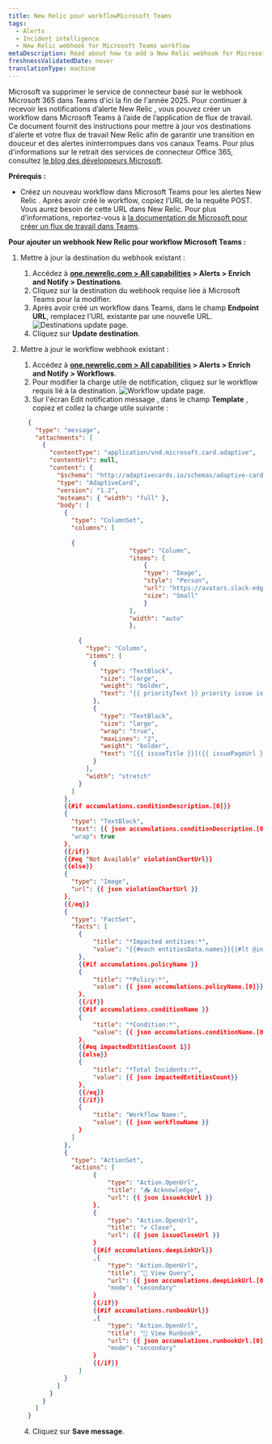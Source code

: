 ```yaml
---
title: New Relic pour workflowMicrosoft Teams
tags:
  - Alerts
  - Incident intelligence
  - New Relic webhook for Microsoft Teams workflow
metaDescription: Read about how to add a New Relic webhook for Microsoft Teams workflow.
freshnessValidatedDate: never
translationType: machine
---
```


Microsoft va supprimer le service de connecteur basé sur le webhook Microsoft 365 dans Teams d&apos;ici la fin de l&apos;année 2025. Pour continuer à recevoir les notifications d’alerte New Relic , vous pouvez créer un workflow dans Microsoft Teams à l’aide de l’application de flux de travail. Ce document fournit des instructions pour mettre à jour vos destinations d&apos;alerte et votre flux de travail New Relic afin de garantir une transition en douceur et des alertes ininterrompues dans vos canaux Teams. Pour plus d&apos;informations sur le retrait des services de connecteur Office 365, consultez [le blog des développeurs Microsoft](https://devblogs.microsoft.com/microsoft365dev/retirement-of-office-365-connectors-within-microsoft-teams/).

**Prérequis :**

* Créez un nouveau workflow dans Microsoft Teams pour les alertes New Relic . Après avoir créé le workflow, copiez l’URL de la requête POST. Vous aurez besoin de cette URL dans New Relic. Pour plus d’informations, reportez-vous à [la documentation de Microsoft pour créer un flux de travail dans Teams](https://support.microsoft.com/en-us/office/create-incoming-webhooks-with-workflows-for-microsoft-teams-8ae491c7-0394-4861-ba59-055e33f75498).

**Pour ajouter un webhook New Relic pour workflow Microsoft Teams :**

1. Mettre à jour la destination du webhook existant :

   1. Accédez à **[one.newrelic.com &gt; All capabilities](https://one.newrelic.com/all-capabilities) &gt; Alerts &gt; Enrich and Notify &gt; Destinations**.
   2. Cliquez sur la destination du webhook requise liée à Microsoft Teams pour la modifier.
   3. Après avoir créé un workflow dans Teams, dans le champ **Endpoint URL**, remplacez l’URL existante par une nouvelle URL.
      <img title="Destinations update page" alt="Destinations update page." src="/images/alerts_destination_enpointurl.webp" />
   4. Cliquez sur **Update destination**.

2. Mettre à jour le workflow webhook existant :

   1. Accédez à **[one.newrelic.com &gt; All capabilities](https://one.newrelic.com/all-capabilities) &gt; Alerts &gt; Enrich and Notify &gt; Workflows**.
   2. Pour modifier la charge utile de notification, cliquez sur le workflow requis lié à la destination.
      <img title="Workflow update page" alt="Workflow update page." src="/images/alerts_workflow_payload.webp" />
   3. Sur l&apos;écran <DNT>Edit notification message</DNT> , dans le champ **Template** , copiez et collez la charge utile suivante :

   ```json
     {
       "type": "message",
       "attachments": [
         {
           "contentType": "application/vnd.microsoft.card.adaptive",
           "contentUrl": null,
           "content": {
             "$schema": "http://adaptivecards.io/schemas/adaptive-card.json",
             "type": "AdaptiveCard",
             "version": "1.2",
             "msteams": { "width": "full" },
             "body": [
               {
                 "type": "ColumnSet",
                 "columns": [
                 
                 {
                                 "type": "Column",
                                 "items": [
                                     {
                                     "type": "Image",
                                     "style": "Person",
                                     "url": "https://avatars.slack-edge.com/2022-06-02/3611814361970_f6a28959c2e7258660ea_512.png",
                                     "size": "Small"
                                     }
                                 ],
                                 "width": "auto"
                                 },
                 
                   {
                     "type": "Column",
                     "items": [
                       {
                         "type": "TextBlock",
                         "size": "large",
                         "weight": "bolder",
                         "text": "{{ priorityText }} priority issue is {{#if issueClosedAt}}CLOSED{{else}}{{#if issueAcknowledgedAt}}ACKNOWLEDGED{{else}}ACTIVATED{{/if}}{{/if}}"
                       },
                       {
                         "type": "TextBlock",
                         "size": "large",
                         "wrap": "true",
                         "maxLines": "2",
                         "weight": "bolder",
                         "text": "[{{ issueTitle }}]({{ issuePageUrl }})"
                       }
                     ],
                     "width": "stretch"
                   }
                 ]
               },
               {{#if accumulations.conditionDescription.[0]}}
               {
                 "type": "TextBlock",
                 "text": {{ json accumulations.conditionDescription.[0] }},
                 "wrap": true
               },
               {{/if}}
               {{#eq "Not Available" violationChartUrl}}
               {{else}}
               {
                 "type": "Image",
                 "url": {{ json violationChartUrl }}
               }, 
               {{/eq}}
               {
                 "type": "FactSet",
                 "facts": [
                   {
                       "title": "*Impacted entities:*",
                       "value": "{{#each entitiesData.names}}{{#lt @index 5}}{{this}}{{#unless @last}},{{/unless}}{{/lt}}{{/each}}"
                   },
                   {{#if accumulations.policyName }}
                   {
                       "title": "*Policy:*",
                       "value": {{ json accumulations.policyName.[0]}}
                   },
                   {{/if}}
                   {{#if accumulations.conditionName }}
                   {
                       "title": "*Condition:*",
                       "value": {{ json accumulations.conditionName.[0]}}
                   },
                   {{#eq impactedEntitiesCount 1}}
                   {{else}}
                   {
                       "title": "*Total Incidents:*",
                       "value": {{ json impactedEntitiesCount}}
                   },
                   {{/eq}}
                   {{/if}}
                   {
                       "title": "Workflow Name:",
                       "value": {{ json workflowName }}
                   }
                 ]
               }, 
               {
                 "type": "ActionSet",
                 "actions": [
                       {
                           "type": "Action.OpenUrl",
                           "title": "📥 Acknowledge",
                           "url": {{ json issueAckUrl }}
                       },
                       {
                           "type": "Action.OpenUrl",
                           "title": "✔️ Close",
                           "url": {{ json issueCloseUrl }}
                       }
                       {{#if accumulations.deepLinkUrl}}
                       ,{
                           "type": "Action.OpenUrl",
                           "title": "🔎 View Query",
                           "url": {{ json accumulations.deepLinkUrl.[0] }},
                           "mode": "secondary"
                       }
                       {{/if}}
                       {{#if accumulations.runbookUrl}}
                       ,{
                           "type": "Action.OpenUrl",
                           "title": "📕 View Runbook",
                           "url": {{ json accumulations.runbookUrl.[0] }},
                           "mode": "secondary"
                       }
                       {{/if}}
                   ]
               }
             ]
           }
         }
       ]
     }
   ```

   4. Cliquez sur **Save message**.
